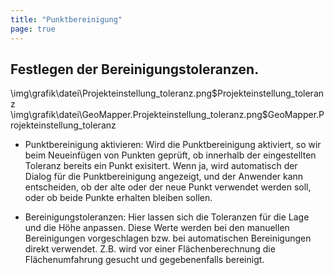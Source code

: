 ```yaml
---
title: "Punktbereinigung"
page: true
---
```

## Festlegen der Bereinigungstoleranzen.

<GeoDesigner>
<Image>\img\grafik\datei\Projekteinstellung_toleranz.png$Projekteinstellung_toleranz</Image>
</GeoDesigner>
<GeoMapper>
<Image>\img\grafik\datei\GeoMapper.Projekteinstellung_toleranz.png$GeoMapper.Projekteinstellung_toleranz</Image>
</GeoMapper>



- <Bold> Punktbereinigung aktivieren: </Bold>  Wird die Punktbereinigung aktiviert, so wir beim Neueinf&#252;gen von Punkten gepr&#252;ft, ob innerhalb der eingestellten Toleranz bereits ein Punkt exisitert. Wenn ja, wird automatisch der Dialog f&#252;r die Punktbereinigung angezeigt, und der Anwender kann entscheiden, ob der alte oder der neue Punkt verwendet werden soll, oder ob beide Punkte erhalten bleiben sollen.





- <Bold> Bereinigungstoleranzen: </Bold>  Hier lassen sich die Toleranzen f&#252;r die Lage und die H&#246;he anpassen. Diese Werte werden bei den manuellen Bereinigungen vorgeschlagen bzw. bei automatischen Bereinigungen direkt verwendet. Z.B. wird vor einer Fl&#228;chenberechnung die Fl&#228;chenumfahrung gesucht und gegebenenfalls bereinigt.




